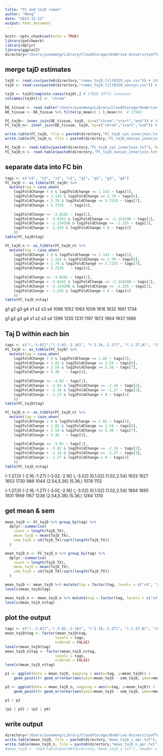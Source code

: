 ```yaml
---
title: "FC and tajD rumex"
author: "Meng"
date: "2023-12-12"
output: html_document
---
```


```r
knitr::opts_chunk$set(echo = TRUE)
library(patchwork)
library(dplyr)
library(ggplot2)
directory="/Users/yuanmeng/Library/CloudStorage/OneDrive-UniversityofToronto/Manuscripts/rumex_haploid_sel/pixy/"
```

## merge tajD estimates
```r
tajD <- read.csv(paste0(directory,"rumex_tajD.filt0329_syn.csv")) # 26967
tajD <- read.csv(paste0(directory,"rumex_tajD.filt0329_nonsyn.csv")) # 26967

tajD <- tajD[complete.cases(tajD),] # 17026 19771 (nonsyn)
colnames(tajD)[1] <- "chrom"
    
DE_tissue <- read.table("/Users/yuanmeng/Library/CloudStorage/OneDrive-UniversityofToronto/Manuscripts/rumex_haploid_sel/deseq2/result_tissue_full.txt", header=T)
DE_tissue <- DE_tissue %>% filter(p_mean>5 | l_mean>5)  # 17982

FC_tajD<- inner_join(DE_tissue, tajD, by=c("chrom","start","end")) # 10863
FC_tajD_n<- inner_join(DE_tissue, tajD, by=c("chrom","start","end")) # 12658

write.table(FC_tajD, file = paste0(directory,"FC_tajD_syn_innerjoin.txt"), row.names = FALSE, quote = FALSE)
write.table(FC_tajD_n, file = paste0(directory,"FC_tajD_nonsyn_innerjoin.txt"), row.names = FALSE, quote = FALSE)

FC_tajD <- read.table(paste0(directory,"FC_tajD_syn_innerjoin.txt"), header =T)
FC_tajD_n <- read.table(paste0(directory,"FC_tajD_nonsyn_innerjoin.txt"), header =T)
```


## separate data into FC bin
```r
tags <- c("s4", "s3", "s2", "s1", "g1", "g2", "g3", "g4")
FC_tajD <- as_tibble(FC_tajD) %>% 
  mutate(tag = case_when(
    log2FoldChange > 0 & log2FoldChange <= 1.143 ~ tags[5],
    log2FoldChange > 1.143 & log2FoldChange <= 2.79 ~ tags[6],
    log2FoldChange > 2.79 & log2FoldChange <= 5.7235 ~ tags[7],
    log2FoldChange > 5.7235   ~ tags[8],
    
    log2FoldChange <= -3.0162 ~ tags[1],
    log2FoldChange > -3.0162 & log2FoldChange <= -2.154298 ~ tags[2],
    log2FoldChange > -2.154298 & log2FoldChange <= -1.255 ~ tags[3],
    log2FoldChange > -1.255 & log2FoldChange < 0 ~ tags[4]
    ))
table(FC_tajD$tag)

FC_tajD_n <- as_tibble(FC_tajD_n) %>% 
  mutate(tag = case_when(
    log2FoldChange > 0 & log2FoldChange <= 1.143 ~ tags[5],
    log2FoldChange > 1.143 & log2FoldChange <= 2.79 ~ tags[6],
    log2FoldChange > 2.79 & log2FoldChange <= 5.7235 ~ tags[7],
    log2FoldChange > 5.7235   ~ tags[8],
    
    log2FoldChange <= -3.0162 ~ tags[1],
    log2FoldChange > -3.0162 & log2FoldChange <= -2.154298 ~ tags[2],
    log2FoldChange > -2.154298 & log2FoldChange <= -1.255 ~ tags[3],
    log2FoldChange > -1.255 & log2FoldChange < 0 ~ tags[4]
    ))
table(FC_tajD_n$tag)

```
  g1   g2   g3   g4   s1   s2   s3   s4 
1096 1052 1063 1009 1616 1632 1661 1734 

  g1   g2   g3   g4   s1   s2   s3   s4 
1296 1255 1231 1197 1872 1904 1937 1966

## Taj D within each bin

```r
tags <- c("(,-3.02]","(-3.02,-2.16]", "(-2.16,-1.27]", "(-1.27,0)", "(0,1.02]", "(1.02,2.54]","(2.54,5.36]", "(5.36,)")
FC_tajD <- as_tibble(FC_tajD) %>% 
  mutate(tag = case_when(
    log2FoldChange > 0 & log2FoldChange <= 1.02 ~ tags[5],
    log2FoldChange > 1.02 & log2FoldChange <= 2.54 ~ tags[6],
    log2FoldChange > 2.54 & log2FoldChange <= 5.36 ~ tags[7],
    log2FoldChange > 5.36   ~ tags[8],
    
    log2FoldChange <= -3.02 ~ tags[1],
    log2FoldChange > -3.02 & log2FoldChange <= -2.16 ~ tags[2],
    log2FoldChange > -2.16 & log2FoldChange <= -1.27 ~ tags[3],
    log2FoldChange > -1.27 & log2FoldChange < 0 ~ tags[4]
    ))
table(FC_tajD$tag)

FC_tajD_n <- as_tibble(FC_tajD_n) %>% 
  mutate(tag = case_when(
    log2FoldChange > 0 & log2FoldChange <= 1.02 ~ tags[5],
    log2FoldChange > 1.02 & log2FoldChange <= 2.54 ~ tags[6],
    log2FoldChange > 2.54 & log2FoldChange <= 5.36 ~ tags[7],
    log2FoldChange > 5.36   ~ tags[8],
    
    log2FoldChange <= -3.02 ~ tags[1],
    log2FoldChange > -3.02 & log2FoldChange <= -2.16 ~ tags[2],
    log2FoldChange > -2.16 & log2FoldChange <= -1.27 ~ tags[3],
    log2FoldChange > -1.27 & log2FoldChange < 0 ~ tags[4]
    ))
table(FC_tajD_n$tag)
```
(-1.27,0) (-2.16,-1.27] (-3.02,-2.16]      (,-3.02]      (0,1.02]   (1.02,2.54] 
         1633          1627          1653          1730           986          1044 
  (2.54,5.36]       (5.36,) 
         1078          1112 

   (-1.27,0) (-2.16,-1.27] (-3.02,-2.16]      (,-3.02]      (0,1.02]   (1.02,2.54] 
         1894          1895          1931          1959          1167          1238 
  (2.54,5.36]       (5.36,) 
         1264          1310 
         

## get mean & sem
```r
mean_tajD <- FC_tajD %>% group_by(tag) %>%
  dplyr::summarise(
    count = length(TajD_TX),
    mean_tajD = mean(TajD_TX),
    sem_tajD = sd(TajD_TX)/sqrt(length(TajD_TX))
  )

mean_tajD_n <- FC_tajD_n %>% group_by(tag) %>%
  dplyr::summarise(
    count = length(TajD_TX),
    mean_tajD = mean(TajD_TX),
    sem_tajD = sd(TajD_TX)/sqrt(length(TajD_TX))
  )

mean_tajD <- mean_tajD %>% mutate(tag = factor(tag, levels = c("s4", "s3", "s2", "s1", "g1", "g2", "g3", "g4")))
levels(mean_tajD$tag)

mean_tajD_n <- mean_tajD_n %>% mutate(tag = factor(tag, levels = c("s4", "s3", "s2", "s1", "g1", "g2", "g3", "g4")))
levels(mean_tajD_n$tag)
```


## plot the output
```r
tags <- c("(,-3.02]","(-3.02,-2.16]", "(-2.16,-1.27]", "(-1.27,0)", "(0,1.02]", "(1.02,2.54]","(2.54,5.36]", "(5.36,)")
mean_tajD$tag <- factor(mean_tajD$tag,
                       levels = tags,
                       ordered = FALSE)
levels(mean_tajD$tag)
mean_tajD_n$tag <- factor(mean_tajD_n$tag,
                       levels = tags,
                       ordered = FALSE)
levels(mean_tajD_n$tag)

p1 <- ggplot(data = mean_tajD, mapping = aes(x=tag, y=mean_tajD)) + 
    geom_point()+ geom_errorbar(aes(ymin=mean_tajD - sem_tajD, ymax=mean_tajD + sem_tajD), width=.2, position=position_dodge(.9))+ ggtitle("a") +labs(x ="log2FoldChange",y = expression(D[s]))+ theme_classic()+ theme(text = element_text(size = 10), axis.title.x=element_blank(), axis.text.x=element_blank(), axis.ticks.x=element_blank())

p2 <- ggplot(data = mean_tajD_n, mapping = aes(x=tag, y=mean_tajD)) + 
    geom_point()+ geom_errorbar(aes(ymin=mean_tajD - sem_tajD, ymax=mean_tajD + sem_tajD), width=.2, position=position_dodge(.9))+ ggtitle("b") +labs(x ="log2FoldChange",y = expression(D[n]))+ theme_classic() + theme(text = element_text(size = 10), axis.title.x=element_blank(), axis.text.x=element_blank(), axis.ticks.x=element_blank())

p1 + p2
```

```r
(p1 | p3) / (p2 | p4) 
```


## write output
```r
directory="/Users/yuanmeng/Library/CloudStorage/OneDrive-UniversityofToronto/Manuscripts/rumex_haploid_sel/pixy/"
write.table(mean_tajD, file = paste0(directory,"mean_tajD_s_apr.txt"), row.names = FALSE, quote = FALSE)
write.table(mean_tajD_n, file = paste0(directory,"mean_tajD_n_apr.txt"), row.names = FALSE, quote = FALSE)
#mean_tajD <- read.table(paste0(directory,"mean_tajD_s.txt"), header = T)
```

